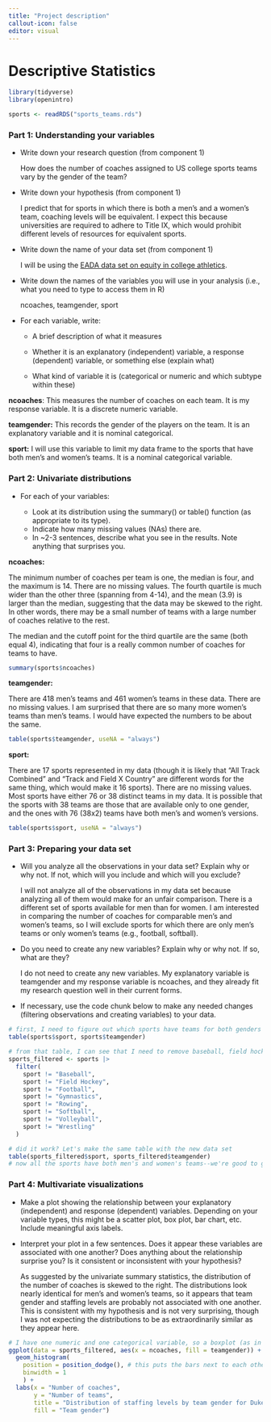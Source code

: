 ```yaml
---
title: "Project description"
callout-icon: false
editor: visual
---
```


# Descriptive Statistics {#descriptives}

```r
library(tidyverse)
library(openintro)

sports <- readRDS("sports_teams.rds")
```

### Part 1: Understanding your variables

-   Write down your research question (from component 1)

    How does the number of coaches assigned to US college sports teams vary by the gender of the team?

-   Write down your hypothesis (from component 1)

    I predict that for sports in which there is both a men's and a women's team, coaching levels will be equivalent.
    I expect this because universities are required to adhere to Title IX, which would prohibit different levels of resources for equivalent sports.
    
-   Write down the name of your data set (from component 1)

    I will be using the [EADA data set on equity in college athletics](https://ope.ed.gov/athletics/#/).

-   Write down the names of the variables you will use in your analysis (i.e., what you need to type to access them in R)

    ncoaches, teamgender, sport

-   For each variable, write:

    -   A brief description of what it measures

    -   Whether it is an explanatory (independent) variable, a response (dependent) variable, or something else (explain what)

    -   What kind of variable it is (categorical or numeric and which subtype within these)

**ncoaches**: This measures the number of coaches on each team.
It is my response variable.
It is a discrete numeric variable.

**teamgender:** This records the gender of the players on the team.
It is an explanatory variable and it is nominal categorical.

**sport:** I will use this variable to limit my data frame to the sports that have both men's and women's teams.
It is a nominal categorical variable.

### Part 2: Univariate distributions

-   For each of your variables:

    -   Look at its distribution using the summary() or table() function (as appropriate to its type). 
    -   Indicate how many missing values (NAs) there are.
    -   In ~2-3 sentences, describe what you see in the results. Note anything that surprises you.

**ncoaches:**

The minimum number of coaches per team is one, the median is four, and the maximum is 14.
There are no missing values.
The fourth quartile is much wider than the other three (spanning from 4-14), and the mean (3.9) is larger than the median, suggesting that the data may be skewed to the right. 
In other words, there may be a small number of teams with a large number of coaches relative to the rest.

The median and the cutoff point for the third quartile are the same (both equal 4), indicating that four is a really common number of coaches for teams to have. 

```r
summary(sports$ncoaches)
```

**teamgender:**

There are 418 men's teams and 461 women's teams in these data.
There are no missing values.
I am surprised that there are so many more women's teams than men's teams. I would have expected the numbers to be about the same.

```r
table(sports$teamgender, useNA = "always")
```

**sport:**

There are 17 sports represented in my data (though it is likely that "All Track Combined" and "Track and Field X Country" are different words for the same thing, which would make it 16 sports).
There are no missing values.
Most sports have either 76 or 38 distinct teams in my data. It is possible that the sports with 38 teams are those that are available only to one gender, and the ones with 76 (38x2) teams have both men's and women's versions. 

```r
table(sports$sport, useNA = "always")
```

### Part 3: Preparing your data set

-   Will you analyze all the observations in your data set? Explain why or why not. If not, which will you include and which will you exclude?

    I will not analyze all of the observations in my data set because analyzing all of them would make for an unfair comparison.
    There is a different set of sports available for men than for women.
    I am interested in comparing the number of coaches for comparable men's and women's teams, so I will exclude sports for which there are only men's teams or only women's teams (e.g., football, softball).
    
-   Do you need to create any new variables? Explain why or why not. If so, what are they?

    I do not need to create any new variables. My explanatory variable is teamgender and my response variable is ncoaches, and they already fit my research question well in their current forms. 

-   If necessary, use the code chunk below to make any needed changes (filtering observations and creating variables) to your data.

```r
# first, I need to figure out which sports have teams for both genders
table(sports$sport, sports$teamgender)

# from that table, I can see that I need to remove baseball, field hockey, football, gymnastics, rowing, softball, volleyball, and wrestling.
sports_filtered <- sports |> 
  filter(
    sport != "Baseball",
    sport != "Field Hockey",
    sport != "Football",
    sport != "Gymnastics",
    sport != "Rowing",
    sport != "Softball",
    sport != "Volleyball",
    sport != "Wrestling"
  )

# did it work? Let's make the same table with the new data set
table(sports_filtered$sport, sports_filtered$teamgender)
# now all the sports have both men's and women's teams--we're good to go!
```

### Part 4: Multivariate visualizations

-   Make a plot showing the relationship between your explanatory (independent) and response (dependent) variables.
    Depending on your variable types, this might be a scatter plot, box plot, bar chart, etc.
    Include meaningful axis labels.

-   Interpret your plot in a few sentences.
    Does it appear these variables are associated with one another?
    Does anything about the relationship surprise you?
    Is it consistent or inconsistent with your hypothesis?

    As suggested by the univariate summary statistics, the distribution of the number of coaches is skewed to the right.
    The distributions look nearly identical for men's and women's teams, so it appears that team gender and staffing levels are probably not associated with one another.
    This is consistent with my hypothesis and is not very surprising, though I was not expecting the distributions to be as extraordinarily similar as they appear here.

```r
# I have one numeric and one categorical variable, so a boxplot (as in example code in the assignment template) would also be a good choice here--but for variety I will show the same information in histogram form
ggplot(data = sports_filtered, aes(x = ncoaches, fill = teamgender)) + 
  geom_histogram(
    position = position_dodge(), # this puts the bars next to each other
    binwidth = 1
    ) + 
  labs(x = "Number of coaches",
       y = "Number of teams",
       title = "Distribution of staffing levels by team gender for Duke and UNC sports",
       fill = "Team gender")
  
```

